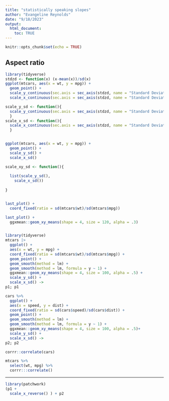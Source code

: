```yaml
---
title: "statistically speaking slopes"
author: "Evangeline Reynolds"
date: "9/18/2023"
output: 
  html_document:
    toc: TRUE
---
```


```r
knitr::opts_chunk$set(echo = TRUE)
```

## Aspect ratio



```r
library(tidyverse)
stdzd <- function(x) (x-mean(x))/sd(x)
ggplot(mtcars, aes(x = wt, y = mpg)) +
  geom_point() +
  scale_y_continuous(sec.axis = sec_axis(stdzd, name = "Standard Deviations")) + 
  scale_x_continuous(sec.axis = sec_axis(stdzd, name = "Standard Deviations"))

scale_y_sd <- function(){
  scale_y_continuous(sec.axis = sec_axis(stdzd, name = "Standard Deviations"))
  } 
scale_x_sd <- function(){
  scale_x_continuous(sec.axis = sec_axis(stdzd, name = "Standard Deviations")) 
  }


ggplot(mtcars, aes(x = wt, y = mpg)) +
  geom_point() +
  scale_y_sd() + 
  scale_x_sd()

scale_xy_sd <- function(){
  
  list(scale_y_sd(),
    scale_x_sd())
  
}


last_plot() + 
  coord_fixed(ratio = sd(mtcars$wt)/sd(mtcars$mpg))

last_plot() + 
  ggxmean::geom_xy_means(shape = 4, size = 120, alpha = .3)


library(tidyverse)
mtcars |>
  ggplot() + 
  aes(x = wt, y = mpg) + 
  coord_fixed(ratio = sd(mtcars$wt)/sd(mtcars$mpg)) + 
  geom_point() + 
  geom_smooth(method = lm) + 
  geom_smooth(method = lm, formula = y ~ 1) + 
  ggxmean::geom_xy_means(shape = 4, size = 100, alpha = .5) +
  scale_y_sd() + 
  scale_x_sd() ->
p1; p1

cars %>% 
  ggplot() + 
  aes(x = speed, y = dist) + 
  coord_fixed(ratio = sd(cars$speed)/sd(cars$dist)) + 
  geom_point() + 
  geom_smooth(method = lm) + 
  geom_smooth(method = lm, formula = y ~ 1) + 
  ggxmean::geom_xy_means(shape = 4, size = 100, alpha = .5)+
  scale_y_sd() + 
  scale_x_sd() ->
p2; p2

corrr::correlate(cars)

mtcars %>% 
  select(wt, mpg) %>% 
  corrr:::correlate()

```

---

```r
library(patchwork)
(p1 + 
  scale_x_reverse() ) + p2

```
